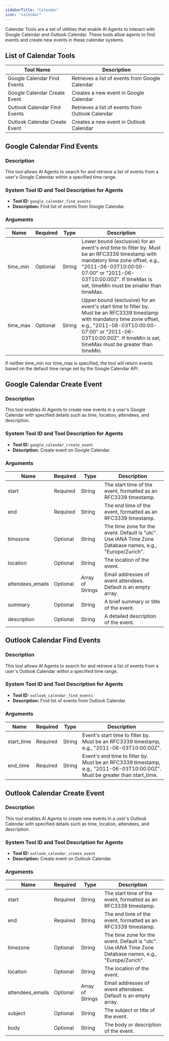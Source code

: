 ```yaml
---
sidebarTitle: "Calendar"
icon: "calendar"
---
```


Calendar Tools are a set of utilities that enable AI Agents to interact with Google Calendar and Outlook Calendar. These tools allow agents to find events and create new events in these calendar systems.

## List of Calendar Tools

| Tool Name                     | Description                                      |
| ----------------------------- | ------------------------------------------------ |
| Google Calendar Find Events   | Retrieves a list of events from Google Calendar  |
| Google Calendar Create Event  | Creates a new event in Google Calendar           |
| Outlook Calendar Find Events  | Retrieves a list of events from Outlook Calendar |
| Outlook Calendar Create Event | Creates a new event in Outlook Calendar          |

## Google Calendar Find Events

### Description

This tool allows AI Agents to search for and retrieve a list of events from a user's Google Calendar within a specified time range.

### System Tool ID and Tool Description for Agents

- **Tool ID:** `google_calendar_find_events`
- **Description:** Find list of events from Google Calendar.

### Arguments

| Name     | Required | Type   | Description                                                                                                                                                                                                                                         |
| -------- | -------- | ------ | --------------------------------------------------------------------------------------------------------------------------------------------------------------------------------------------------------------------------------------------------- |
| time_min | Optional | String | Lower bound (exclusive) for an event's end time to filter by. Must be an RFC3339 timestamp with mandatory time zone offset, e.g., "2011-06-03T10:00:00-07:00" or "2011-06-03T10:00:00Z". If timeMax is set, timeMin must be smaller than timeMax.   |
| time_max | Optional | String | Upper bound (exclusive) for an event's start time to filter by. Must be an RFC3339 timestamp with mandatory time zone offset, e.g., "2011-06-03T10:00:00-07:00" or "2011-06-03T10:00:00Z". If timeMin is set, timeMax must be greater than timeMin. |

<Note>
  If neither time_min nor time_max is specified, the tool will return events
  based on the default time range set by the Google Calendar API.
</Note>

## Google Calendar Create Event

### Description

This tool enables AI Agents to create new events in a user's Google Calendar with specified details such as time, location, attendees, and description.

### System Tool ID and Tool Description for Agents

- **Tool ID:** `google_calendar_create_event`
- **Description:** Create event on Google Calendar.

### Arguments

| Name             | Required | Type             | Description                                                                                              |
| ---------------- | -------- | ---------------- | -------------------------------------------------------------------------------------------------------- |
| start            | Required | String           | The start time of the event, formatted as an RFC3339 timestamp.                                          |
| end              | Required | String           | The end time of the event, formatted as an RFC3339 timestamp.                                            |
| timezone         | Optional | String           | The time zone for the event. Default is "utc". Use IANA Time Zone Database names, e.g., "Europe/Zurich". |
| location         | Optional | String           | The location of the event.                                                                               |
| attendees_emails | Optional | Array of Strings | Email addresses of event attendees. Default is an empty array.                                           |
| summary          | Optional | String           | A brief summary or title of the event.                                                                   |
| description      | Optional | String           | A detailed description of the event.                                                                     |

## Outlook Calendar Find Events

### Description

This tool allows AI Agents to search for and retrieve a list of events from a user's Outlook Calendar within a specified time range.

### System Tool ID and Tool Description for Agents

- **Tool ID:** `outlook_calendar_find_events`
- **Description:** Find list of events from Outlook Calendar.

### Arguments

| Name       | Required | Type   | Description                                                                                                                 |
| ---------- | -------- | ------ | --------------------------------------------------------------------------------------------------------------------------- |
| start_time | Required | String | Event's start time to filter by. Must be an RFC3339 timestamp, e.g., "2011-06-03T10:00:00Z".                                |
| end_time   | Required | String | Event's end time to filter by. Must be an RFC3339 timestamp, e.g., "2011-06-03T10:00:00Z". Must be greater than start_time. |

## Outlook Calendar Create Event

### Description

This tool enables AI Agents to create new events in a user's Outlook Calendar with specified details such as time, location, attendees, and description.

### System Tool ID and Tool Description for Agents

- **Tool ID:** `outlook_calendar_create_event`
- **Description:** Create event on Outlook Calendar.

### Arguments

| Name             | Required | Type             | Description                                                                                              |
| ---------------- | -------- | ---------------- | -------------------------------------------------------------------------------------------------------- |
| start            | Required | String           | The start time of the event, formatted as an RFC3339 timestamp.                                          |
| end              | Required | String           | The end time of the event, formatted as an RFC3339 timestamp.                                            |
| timezone         | Optional | String           | The time zone for the event. Default is "utc". Use IANA Time Zone Database names, e.g., "Europe/Zurich". |
| location         | Optional | String           | The location of the event.                                                                               |
| attendees_emails | Optional | Array of Strings | Email addresses of event attendees. Default is an empty array.                                           |
| subject          | Optional | String           | The subject or title of the event.                                                                       |
| body             | Optional | String           | The body or description of the event.                                                                    |
